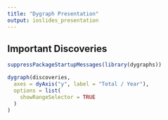 ```yaml
---
title: "Dygraph Presentation"
output: ioslides_presentation
---
```


## Important Discoveries

```r
suppressPackageStartupMessages(library(dygraphs))

dygraph(discoveries,
  axes = dyAxis("y", label = "Total / Year"),
  options = list(
    showRangeSelector = TRUE
  )
)
```
